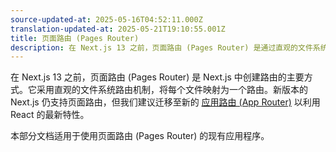 ```yaml
---
source-updated-at: 2025-05-16T04:52:11.000Z
translation-updated-at: 2025-05-21T19:10:55.001Z
title: 页面路由 (Pages Router)
description: 在 Next.js 13 之前，页面路由 (Pages Router) 是通过直观的文件系统路由在 Next.js 中创建路由的主要方式。
---
```


在 Next.js 13 之前，页面路由 (Pages Router) 是 Next.js 中创建路由的主要方式。它采用直观的文件系统路由机制，将每个文件映射为一个路由。新版本的 Next.js 仍支持页面路由，但我们建议迁移至新的 [应用路由 (App Router)](/docs/app) 以利用 React 的最新特性。

本部分文档适用于使用页面路由 (Pages Router) 的现有应用程序。
